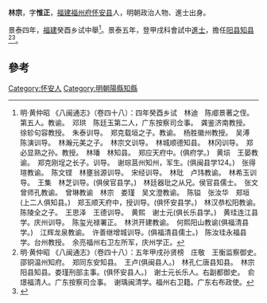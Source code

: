 '''林宗'''，字'''惟正'''，[[福建|福建]][[福州府|福州府]][[怀安县|怀安县]]人，明朝政治人物、進士出身。

景泰四年，[[福建|福建]]癸酉乡试中舉<ref>明·黄仲昭 《八闽通志》（卷四十八）：四年癸酉乡试　林迪　陈郕景著之侄。第五人。教谕。　邓珙　陈廷玉第二人，广东按察司佥事。　龚鉴济南教授。　徐轸句容教授。　朱泰训导。　郑克载垣之子。教谕。　杨胜徽州教授。　吴溥　陈演训导。　林瀚元美之子。　林宗文训导。　林城顺德知县。　林冈训导。　郑必显熟之孙。教授。　林璠　林知县。　郑应天府中。(俱府学。)　黄埙　王晏教谕。　郑克刚埕之长子。训导。　谢琮莒州知州，军生。(俱闽县学124。)　张得瑄教谕。　陈文铿　林壅翁源训导。　宋经训导。　林玭　卢玮教谕。　林希玉训导。　王集　林芝训导。(俱侯官县学。)　林廷器玭之从兄。侯官县儒士。　张文　曾师孔教谕。　曾琳教谕　林宗　娄瑾　吴文澄教谕。　陈镒　张汝华　郑垣(上二人俱知县。)　郑玉顺天府中，授训导。(俱怀安县学。)　林汉恭松阳教谕。　陈陵全之子。　王思泽　王德训导。　黄熙　谢士元(俱长乐县学。)　黄珪连江县学。庆州训导。　陈玺光禄署正。　林洪开建教谕。　何熙阳山教谕(俱福清县学。)　江辉龙泉教谕。　许善继增城训导。(俱福清县儒士。)　陈汝珪永福县学。台州教授。　余亮福州右卫左所军，庆州学正。</ref>。景泰五年，登甲戌科會試中[[進士|進士]]，擔任[[阳县|阳县]][[知县|知县]]<ref>明·黄仲昭 《八闽通志》（卷四十八）：五年甲戌孙贤榜　庄敬　王衡监察御史。　邵铜温州知府。　郑同东安知县。　王卢(俱闽县人。)　林孔仁唐县知县。　林宗阳县知县。娄瑾刑部主事。(俱怀安县人。)　谢士元长乐人。右副都御史。　俞璟福清人。广东按察司佥事。　谢瑀闽清学。福州右卫籍。广东右布政使。</ref><ref>{{cite web|title=《福州府志（清·乾隆）》选举四|url=http://www.fzdqw.com/ShowText.asp?ToBook=1411&index=96&|publisher=福州地情网|accessdate=2014-05-04|deadurl=yes|archiveurl=https://web.archive.org/web/20140504191714/http://www.fzdqw.com/ShowText.asp?ToBook=1411&index=96&|archivedate=2014-05-04}}</ref>。

==參考==
{{reflist}}
{{明朝人物小作品}}
{{景泰五年甲戌科殿試金榜}}
[[Category:怀安人|Category:怀安人]]
[[Category:明朝陽縣知縣|Category:明朝陽縣知縣]]